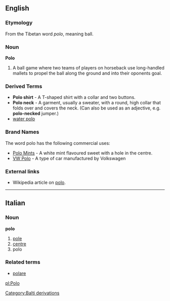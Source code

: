 {{wikipedia}}
==English==
=== Etymology ===
From the Tibetan word ''polo'', meaning ball.

=== Noun ===
'''Polo'''
# A ball game where two teams of players on horseback use long-handled mallets to propel the ball along the ground and into their oponents goal.

=== Derived Terms ===
* '''Polo shirt''' - A T-shaped shirt with a collar and two buttons.
* '''Polo neck''' - A garment, usually a sweater, with a round, high collar that folds over and covers the neck. (Can also be used as an adjective, e.g. '''polo-necked''' jumper.)
* [[water polo]]

=== Brand Names ===
The word polo has the following commercial uses:
* [[w:polo (mint)|Polo Mints]] - A white mint flavoured sweet with a hole in the centre.
* [[w:VW Polo|VW Polo]] - A type of car manufactured by Volkswagen

===External links===
* Wikipedia article on [[w:polo|polo]].

----
==Italian==
===Noun===
'''polo'''

# [[pole]]
# [[centre]]
# polo

===Related terms===
*[[polare]]

[[pl:Polo]]
[[Category:Balti derivations]]